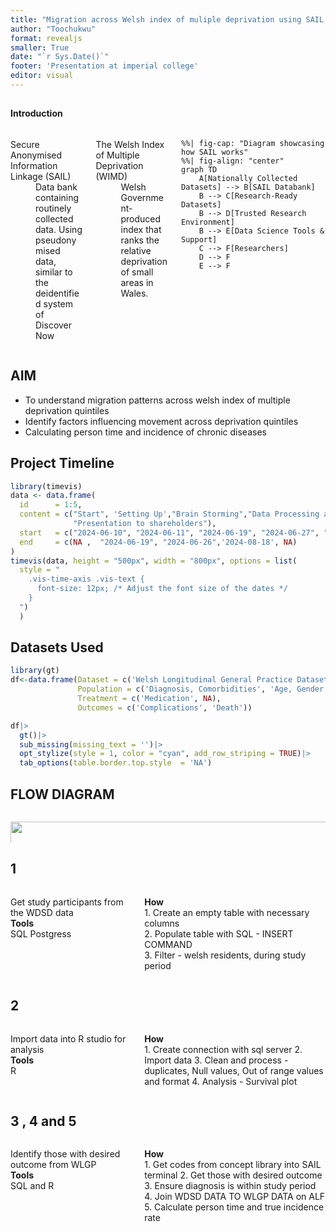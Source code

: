 ```yaml
---
title: "Migration across Welsh index of muliple deprivation using SAIL Databank"
author: "Toochukwu"
format: revealjs
smaller: True
date: "`r Sys.Date()`"
footer: 'Presentation at imperial college'
editor: visual
---
```


## 
#### Introduction

:::: {.columns style="font-size: 100%;"}

::: {.column width="50%"}
Secure Anonymised Information Linkage (SAIL) 
: Data bank containing routinely collected data. Using pseudonymised data, similar to the deidentified system of Discover Now

:::
::: {.column width="50%"}
The Welsh Index of Multiple Deprivation (WIMD)
 :  Welsh Government-produced index that ranks the relative deprivation of small areas in Wales.
:::

::: {.column width="100%"}
```mermaid
%%| fig-cap: "Diagram showcasing how SAIL works"
%%| fig-align: "center"
graph TD
    A[Nationally Collected Datasets] --> B[SAIL Databank]
    B --> C[Research-Ready Datasets]
    B --> D[Trusted Research Environment]
    B --> E[Data Science Tools & Support]
    C --> F[Researchers]
    D --> F
    E --> F
```
:::


::::


## AIM

-   To understand migration patterns across welsh index of multiple deprivation quintiles
-   Identify factors influencing movement across deprivation quintiles
-   Calculating person time and incidence of chronic diseases

## Project Timeline

```r
library(timevis)
data <- data.frame(
  id      = 1:5,
  content = c("Start", 'Setting Up',"Brain Storming","Data Processing and Analaysis", 
              "Presentation to shareholders"),
  start   = c("2024-06-10", "2024-06-11", "2024-06-19", "2024-06-27", "2024-08-21"),
  end     = c(NA ,  "2024-06-19", "2024-06-26",'2024-08-18', NA)
)
timevis(data, height = "500px", width = "800px", options = list(
  style = "
    .vis-time-axis .vis-text {
      font-size: 12px; /* Adjust the font size of the dates */
    }
  ")
  )
```

## Datasets Used

```r
library(gt)
df<-data.frame(Dataset = c('Welsh Longitudinal General Practice Dataset (WLGP) - Welsh Primary Care', 'Welsh Demographic Service Dataset (WDSD)'), 
               Population = c('Diagnosis, Comorbidities', 'Age, Gender, Residence'), 
               Treatment = c('Medication', NA), 
               Outcomes = c('Complications', 'Death'))

df|>
  gt()|>
  sub_missing(missing_text = '')|> 
  opt_stylize(style = 1, color = "cyan", add_row_striping = TRUE)|>
  tab_options(table.border.top.style  = 'NA')
```

## FLOW DIAGRAM


:::: {.columns}

::: {.column width="100%"}
![](main.svg){width="120%"}
:::
::::


## 1
:::: {.columns}

::: {.column width="40%"}
Get study participants from the WDSD data </br>
**Tools** </br>
SQL Postgress </br>
:::

::: {.column width="60%"}
**How **</br>
1. Create an empty table with necessary columns</br>
2. Populate table with SQL - INSERT COMMAND </br>
3. Filter - welsh residents,  during study period </br>
:::

::::

## 2
:::: {.columns}

::: {.column width="40%"}
Import data into R studio for analysis </br>
**Tools** </br>
R
:::

::: {.column width="60%"}
**How **</br>
1. Create connection with sql server
2. Import data
3. Clean and process - duplicates, Null values, Out of range values and format
4. Analysis - Survival plot
:::

::::

## 3 , 4 and 5
:::: {.columns}

::: {.column width="40%"}
Identify those with desired outcome from WLGP </br>
**Tools** </br>
SQL and R 
:::

::: {.column width="60%"}
**How **</br>
1. Get codes from concept library into SAIL terminal
2. Get those with desired outcome
3. Ensure diagnosis is within study period
4. Join WDSD DATA TO WLGP DATA on ALF
5. Calculate person time and true incidence rate
:::

::::





